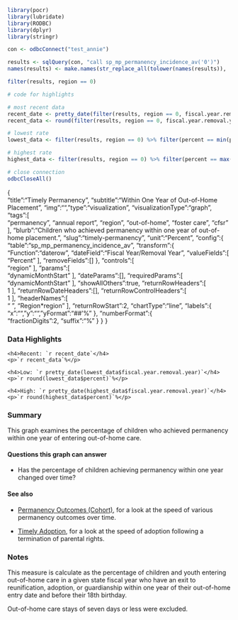 ```r
library(pocr)
library(lubridate)
library(RODBC)
library(dplyr)
library(stringr)

con <- odbcConnect("test_annie")

results <- sqlQuery(con, "call sp_mp_permanency_incidence_av('0')")
names(results) <- make.names(str_replace_all(tolower(names(results)), '\\(|\\)', ''))

filter(results, region == 0)

# code for highlights

# most recent data
recent_date <- pretty_date(filter(results, region == 0, fiscal.year.removal.year == max(fiscal.year.removal.year))$fiscal.year.removal.year)
recent_data <- round(filter(results, region == 0, fiscal.year.removal.year == max(fiscal.year.removal.year))$percent)

# lowest rate
lowest_data <- filter(results, region == 0) %>% filter(percent == min(percent)) %>% select(-region)

# highest rate
highest_data <- filter(results, region == 0) %>% filter(percent == max(percent)) %>% select(-region)

# close connection
odbcCloseAll()

```
{  
   "title":"Timely Permanency",
   "subtitle":"Within One Year of Out-of-Home Placement",
   "img":"",
   "type":"visualization",
   "visualizationType":"graph",
   "tags":[  
      "permanency",
      "annual report",
      "region",
      "out-of-home",
      "foster care",
      "cfsr"
   ],
   "blurb":"Children who achieved permanency within one year of out-of-home placement.",
   "slug":"timely-permanency",
   "unit":"Percent",
   "config":{  
      "table":"sp_mp_permanency_incidence_av",
      "transform":{  
         "Function":"daterow",
         "dateField":"Fiscal Year/Removal Year",
         "valueFields":[  
            "Percent"
         ],
         "removeFields":[]
      },
      "controls":[  
         "region"
      ],
      "params":[  
         "dynamicMonthStart"
      ],
      "dateParams":[],
      "requiredParams":[  
         "dynamicMonthStart"
      ],
      "showAllOthers":true,
      "returnRowHeaders":[  
         1
      ],
      "returnRowDateHeaders":[],
      "returnRowControlHeaders":[  
         1
      ],
      "headerNames":[  
         "&nbsp;",
         "Region*region"
      ],
      "returnRowStart":2,
      "chartType":"line",
      "labels":{  
         "x":"",
         "y":"",
         "yFormat":"##'%"
      },
      "numberFormat":{  
         "fractionDigits":2,
         "suffix":"%"
      }
   }
}

### Data Highlights

<div class="stat">
    <h4>Recent: `r recent_date`</h4>
    <p>`r recent_data`%</p>
</div>

<div class="stat">
    <h4>Low: `r pretty_date(lowest_data$fiscal.year.removal.year)`</h4>
    <p>`r round(lowest_data$percent)`%</p>
</div>

<div class="stat">
    <h4>High: `r pretty_date(highest_data$fiscal.year.removal.year)`</h4>
    <p>`r round(highest_data$percent)`%</p>
</div>

### Summary

This graph examines the percentage of children who achieved permanency within one year of entering out-of-home care.

#### Questions this graph can answer

- Has the percentage of children achieving permanency within one year changed over time?

#### See also

- [Permanency Outcomes (Cohort)](https://portal.cssat.org/visualizations/permanency-cohort), for a look at the speed of various permanency outcomes over time.

- [Timely Adoption](https://portal.cssat.org/visualizations/timely-adoption), for a look at the speed of adoption following a termination of parental rights.


### Notes

This measure is calculate as the percentage of children and youth entering out-of-home care in a given state fiscal year who have an exit to reunification, adoption, or guardianship within one year of their out-of-home entry date and before their 18th birthday.

Out-of-home care stays of seven days or less were excluded.
